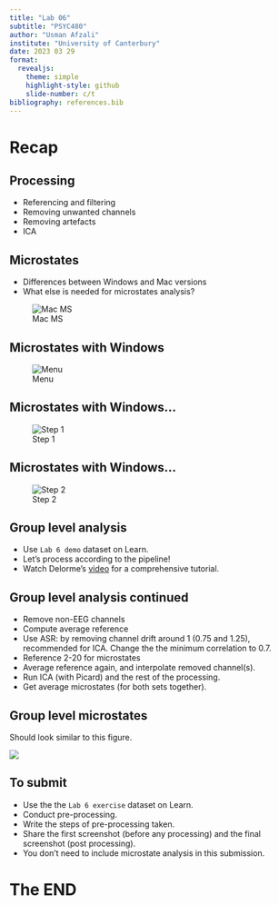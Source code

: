 ```yaml
---
title: "Lab 06"
subtitle: "PSYC480"
author: "Usman Afzali"
institute: "University of Canterbury"
date: 2023 03 29
format: 
  revealjs:
    theme: simple
    highlight-style: github
    slide-number: c/t
bibliography: references.bib
---
```


# Recap {background-color="orange"}

## Processing {background-color="#346bc8"}

-   Referencing and filtering
-   Removing unwanted channels
-   Removing artefacts
-   ICA

## Microstates {background-color="#346bc8"}

-   Differences between Windows and Mac versions
-   What else is needed for microstates analysis?

![Mac MS](/figs/ms-mac.png)

## Microstates with Windows {background-color="#346bc8"}

![Menu](/figs/ms-win3.png)

## Microstates with Windows... {background-color="#346bc8"}

![Step 1](/figs/ms-win1.png)

## Microstates with Windows... {background-color="#346bc8"}

![Step 2](/figs/ms-win2.png)

## Group level analysis {background-color="#346bc8"}

::: incremental

-   Use `Lab 6 demo` dataset on Learn.
-   Let's process according to the pipeline!
-   Watch Delorme's [video](https://eeglab.org/tutorials/10_Group_analysis/multiple_subject_proccessing_overview.html) for a comprehensive tutorial.
:::

##  Group level analysis continued {background-color="#346bc8"}

::: incremental
-   Remove non-EEG channels
-   Compute average reference
-   Use ASR: by removing channel drift around 1 (0.75 and 1.25), recommended for ICA. Change the the minimum correlation to 0.7.
-   Reference 2-20 for microstates
-   Average reference again, and interpolate removed channel(s).
-   Run ICA (with Picard) and the rest of the processing.
-   Get average microstates (for both sets together).
:::

##  Group level microstates {background-color="#346bc8"}

Should look similar to this figure.

![](/figs/ms-ave.jpg)



## To submit {background-color=#346bc8}

-   Use the the `Lab 6 exercise` dataset on Learn.
-   Conduct pre-processing.
-   Write the steps of pre-processing taken.
-   Share the first screenshot (before any processing) and the final screenshot (post processing).
-   You don't need to include microstate analysis in this submission.

# The END {background-color="orange"}
